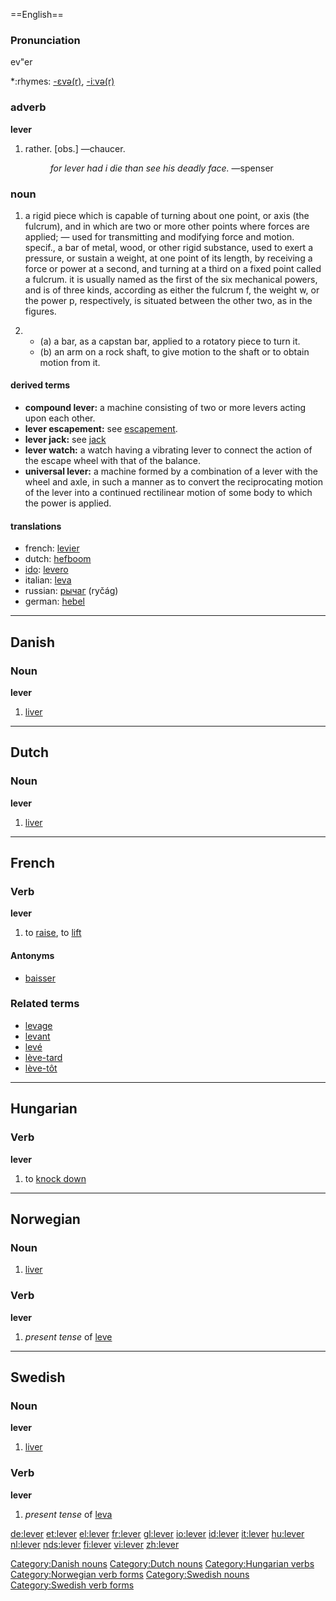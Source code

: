 <u style="display: none;">... no changes ... no changes ... no changes ... no changes ... no changes ... no changes ... no changes ... no changes ... no changes ... no changes ... no changes ...  </u>==English==

===Pronunciation===
ev"er
*:rhymes: [[rhymes:english:-ɛvə(r)|-ɛvə(r)]], [[rhymes:english:-iːvə(r)|-iːvə(r)]]

===adverb===
'''lever'''

#rather. [obs.] &mdash;chaucer.
#:''for lever had i die than see his deadly face.'' &mdash;spenser

===noun===
{{en-noun-reg}}

#{{mechanics}} a rigid piece which is capable of turning about one point, or axis (the fulcrum), and in which are two or more other points where forces are applied; &mdash; used for transmitting and modifying force and motion. specif., a  bar of metal, wood, or other rigid substance, used to exert a pressure, or sustain a weight, at one point of its length, by receiving a force or power at a second, and turning at a third on a fixed point called a fulcrum. it is usually named as the first of the six mechanical powers, and is of three kinds, according as either the fulcrum f, the weight w, or the power p, respectively, is situated between the other two, as in the figures.
#{{mechanics}}
#*(a) a bar, as a capstan bar, applied to a rotatory piece to turn it.
#*(b) an arm on a rock shaft, to give motion to the shaft or to obtain motion from it.

====derived terms====
*'''compound lever:''' a machine consisting of two or more levers acting upon each other.
*'''lever escapement:''' see [[escapement]].
*'''lever jack:''' see [[jack]]
*'''lever watch:''' a watch having a vibrating lever to connect the action of the escape wheel with that of the balance.
*'''universal lever:''' a machine formed by a combination of a lever with the wheel and axle, in such a manner as to convert the reciprocating motion of the lever into a continued rectilinear motion of some body to which the power is applied.

====translations====

*french: [[levier]] {{m}}
*dutch: [[hefboom]] {{m}}
*[[ido]]: [[levero]]
*italian: [[leva]] {{f}}
*russian: [[рычаг]] (ryčág) {{m}}
*german: [[hebel]] {{m}}


----

==Danish==

===Noun===
'''lever'''

#[[liver]]

[[Category:Danish nouns]]


----

==Dutch==

===Noun===
'''lever'''

#[[liver]]

[[Category:Dutch nouns]]


----

==French==
===Verb===
'''lever'''

# to [[raise]], to [[lift]]

====Antonyms====
*[[baisser]]

===Related terms===
*[[levage]]
*[[levant]]
*[[levé]]
*[[lève-tard]]
*[[lève-tôt]]


----

==Hungarian==

===Verb===
'''lever'''

#to [[knock down]]

[[Category:Hungarian verbs]]


----

==Norwegian==
===Noun===
{{no-noun-m2}}
#[[liver]]
===Verb===
[[Category:Norwegian verb forms]]
'''lever'''
#''present tense'' of [[leve]]


----

==Swedish==
{{sv-noun|gender=Common|lever|levern|levrar|levrarna|levers|leverns|levrars|levrarnas}}
===Noun===
'''lever''' 

#[[liver]]

===Verb===
'''lever'''

#''present tense'' of [[leva]]

[[Category:Swedish nouns]]
[[Category:Swedish verb forms]]

[[de:lever]]
[[et:lever]]
[[el:lever]]
[[fr:lever]]
[[gl:lever]]
[[io:lever]]
[[id:lever]]
[[it:lever]]
[[hu:lever]]
[[nl:lever]]
[[nds:lever]]
[[fi:lever]]
[[vi:lever]]
[[zh:lever]]